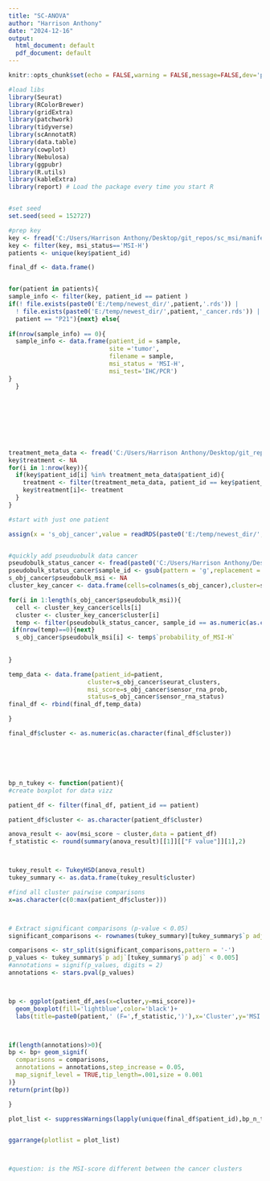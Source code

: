 ```yaml
---
title: "SC-ANOVA"
author: "Harrison Anthony"
date: "2024-12-16"
output:
  html_document: default
  pdf_document: default
---
```



```r
knitr::opts_chunk$set(echo = FALSE,warning = FALSE,message=FALSE,dev='png',dpi=300)
```
```r

#load libs
library(Seurat)
library(RColorBrewer)
library(gridExtra)
library(patchwork)
library(tidyverse)
library(scAnnotatR)
library(data.table)
library(cowplot)
library(Nebulosa)
library(ggpubr)
library(R.utils)
library(kableExtra)
library(report) # Load the package every time you start R


#set seed
set.seed(seed = 152727)


```

```r
#prep key
key <- fread('C:/Users/Harrison Anthony/Desktop/git_repos/sc_msi/manifests/combined_key.tsv')
key <- filter(key, msi_status=='MSI-H')
patients <- unique(key$patient_id)

final_df <- data.frame()


for(patient in patients){
sample_info <- filter(key, patient_id == patient )
if(! file.exists(paste0('E:/temp/newest_dir/',patient,'.rds')) | 
  ! file.exists(paste0('E:/temp/newest_dir/',patient,'_cancer.rds')) |
  patient == "P21"){next} else{
 
if(nrow(sample_info) == 0){
  sample_info <- data.frame(patient_id = sample,
                            site ='tumor',
                            filename = sample,
                            msi_status = 'MSI-H',
                            msi_test='IHC/PCR')
} 
  }


  
  
  
  
  
  
treatment_meta_data <- fread('C:/Users/Harrison Anthony/Desktop/git_repos/sc_msi/manifests/final_gsm_key2.tsv')
key$treatment <- NA
for(i in 1:nrow(key)){
  if(key$patient_id[i] %in% treatment_meta_data$patient_id){
    treatment <- filter(treatment_meta_data, patient_id == key$patient_id[i]) %>% select('treatment')
    key$treatment[i]<- treatment
  }
}

#start with just one patient

assign(x = 's_obj_cancer',value = readRDS(paste0('E:/temp/newest_dir/',patient,'_cancer.rds')))


#quickly add pseuduobulk data cancer
pseudobulk_status_cancer <- fread(paste0('C:/Users/Harrison Anthony/Desktop/git_repos/sc_msi/sensor_rna_results/',patient,'_cancer.txt'))
pseudobulk_status_cancer$sample_id <- gsub(pattern = 'g',replacement = '',x = pseudobulk_status_cancer$sample_id)
s_obj_cancer$pseudobulk_msi <- NA
cluster_key_cancer <- data.frame(cells=colnames(s_obj_cancer),cluster=s_obj_cancer$seurat_clusters)

for(i in 1:length(s_obj_cancer$pseudobulk_msi)){
  cell <- cluster_key_cancer$cells[i]
  cluster <- cluster_key_cancer$cluster[i]
  temp <- filter(pseudobulk_status_cancer, sample_id == as.numeric(as.character(cluster)))
 if(nrow(temp)==0){next}
  s_obj_cancer$pseudobulk_msi[i] <- temp$`probability_of_MSI-H`
  
  
}

temp_data <- data.frame(patient_id=patient,
                      cluster=s_obj_cancer$seurat_clusters,
                      msi_score=s_obj_cancer$sensor_rna_prob,
                      status=s_obj_cancer$sensor_rna_status)
final_df <- rbind(final_df,temp_data)

}

final_df$cluster <- as.numeric(as.character(final_df$cluster))







```
```r

bp_n_tukey <- function(patient){
#create boxplot for data vizz

patient_df <- filter(final_df, patient_id == patient) 

patient_df$cluster <- as.character(patient_df$cluster)

anova_result <- aov(msi_score ~ cluster,data = patient_df)
f_statistic <- round(summary(anova_result)[[1]][["F value"]][1],2)



tukey_result <- TukeyHSD(anova_result)
tukey_summary <- as.data.frame(tukey_result$cluster)

#find all cluster pairwise comparisons
x=as.character(c(0:max(patient_df$cluster)))



# Extract significant comparisons (p-value < 0.05)
significant_comparisons <- rownames(tukey_summary)[tukey_summary$`p adj` < 0.005]

comparisons <- str_split(significant_comparisons,pattern = '-')
p_values <- tukey_summary$`p adj`[tukey_summary$`p adj` < 0.005]
#annotations = signif(p_values, digits = 2)
annotations <- stars.pval(p_values)



bp <- ggplot(patient_df,aes(x=cluster,y=msi_score))+
  geom_boxplot(fill='lightblue',color='black')+
  labs(title=paste0(patient,' (F=',f_statistic,')'),x='Cluster',y='MSI score')+theme_minimal()



if(length(annotations)>0){
bp <- bp+ geom_signif(
  comparisons = comparisons,
  annotations = annotations,step_increase = 0.05,
  map_signif_level = TRUE,tip_length=.001,size = 0.001
)}
return(print(bp))

}

plot_list <- suppressWarnings(lapply(unique(final_df$patient_id),bp_n_tukey))


ggarrange(plotlist = plot_list)



#question: is the MSI-score different between the cancer clusters



```
